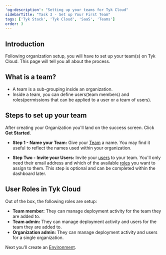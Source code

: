 ```yaml
---
'og:description': "Setting up your teams for Tyk Cloud"
sidebarTitle: "Task 3 - Set up Your First Team"
tags: ['Tyk Stack', 'Tyk Cloud', 'SaaS', 'Teams']
order: 3
---
```


## Introduction

Following organization setup, you will have to set up your team(s) on Tyk Cloud. This page will tell you all about the process.

## What is a team?

* A team is a sub-grouping inside an organization. 
* Inside a team, you can define users(team members) and roles(permissions that can be applied to a user or a team of users).

## Steps to set up your team

After creating your Organization you'll land on the success screen. Click **Get Started**.

* **Step 1 - Name your Team:** Give your [Team](/5.6/tyk-cloud/troubleshooting-&-support/glossary.md#team) a name. You may find it useful to reflect the names used within your organization.

* **Step Two - Invite your Users:** Invite your [users](/5.6/tyk-cloud/troubleshooting-&-support/glossary.md#user) to your team. You'll only need their email address and which of the available [roles](/5.6/tyk-cloud/troubleshooting-&-support/glossary#role) you want to assign to them. This step is optional and can be completed within the dashboard later.

## User Roles in Tyk Cloud

Out of the box, the following roles are setup:

* **Team member:** They can manage deployment activity for the team they are added to.
* **Team admin:** They can manage deployment activity and users for the team they are added to.
* **Organization admin:** They can manage deployment activity and users for a single organization.

Next you'll create an [Environment](/5.6/tyk-cloud/getting-started-tyk-cloud/setup-environment).
